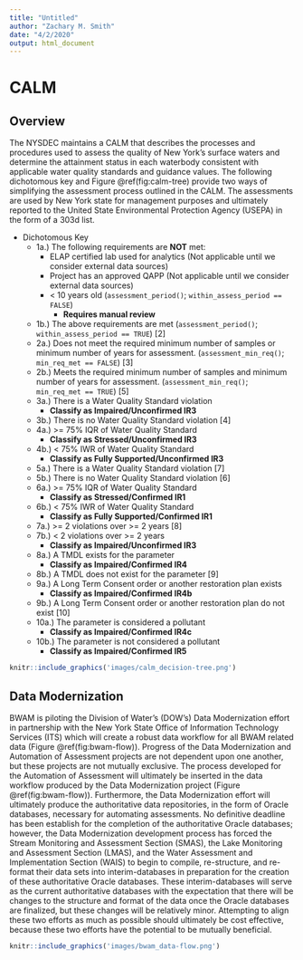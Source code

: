 ```yaml
---
title: "Untitled"
author: "Zachary M. Smith"
date: "4/2/2020"
output: html_document
---
```


# CALM

## Overview

The NYSDEC maintains a CALM that describes the processes and procedures used to assess the quality of New York’s surface waters and determine the attainment status in each waterbody consistent with applicable water quality standards and guidance values. The following dichotomous key and Figure \@ref(fig:calm-tree) provide two ways of simplifying the assessment process outlined in the CALM. The assessments are used by New York state for management purposes and ultimately reported to the United State Environmental Protection Agency (USEPA) in the form of a 303d list.

- Dichotomous Key
    + 1a.) The following requirements are __NOT__ met:
        + ELAP certified lab used for analytics (Not applicable until we consider external data sources)
        + Project has an approved QAPP (Not applicable until we consider external data sources)
        + < 10 years old (`assessment_period()`; `within_assess_period == FALSE`)
            + __Requires manual review__
    + 1b.) The above requirements are met (`assessment_period()`; `within_assess_period == TRUE`) [2]
    + 2a.) Does not meet the required minimum number of samples or minimum number of years for assessment. (`assessment_min_req()`; `min_req_met == FALSE`) [3]
    + 2b.) Meets the required minimum number of samples and minimum number of years for assessment. (`assessment_min_req()`; `min_req_met == TRUE`) [5]
    + 3a.) There is a Water Quality Standard violation
        + __Classify as Impaired/Unconfirmed IR3__
    + 3b.) There is no Water Quality Standard violation [4]
    + 4a.) >= 75% IQR of Water Quality Standard
        + __Classify as Stressed/Unconfirmed IR3__
    + 4b.) < 75% IWR of Water Quality Standard
        + __Classify as Fully Supported/Unconfirmed IR3__
    + 5a.) There is a Water Quality Standard violation [7]
    + 5b.) There is no Water Quality Standard violation [6]
    + 6a.) >= 75% IQR of Water Quality Standard
        + __Classify as Stressed/Confirmed IR1__
    + 6b.) < 75% IWR of Water Quality Standard
        + __Classify as Fully Supported/Confirmed IR1__
    + 7a.) >= 2 violations over >= 2 years [8]
    + 7b.) < 2 violations over >= 2 years
        + __Classify as Impaired/Unconfirmed IR3__
    + 8a.) A TMDL exists for the parameter
        + __Classify as Impaired/Confirmed IR4__
    + 8b.) A TMDL does not exist for the parameter [9]
    + 9a.) A Long Term Consent order or another restoration plan exists
        + __Classify as Impaired/Confirmed IR4b__
    + 9b.) A Long Term Consent order or another restoration plan do not exist [10]
    + 10a.) The parameter is considered a pollutant
        + __Classify as Impaired/Confirmed IR4c__
    + 10b.) The parameter is not considered a pollutant
        + __Classify as Impaired/Confirmed IR5__

```r
knitr::include_graphics('images/calm_decision-tree.png')
```

## Data Modernization

BWAM is piloting the Division of Water's (DOW's) Data Modernization effort in partnership with the New York State Office of Information Technology Services (ITS) which will create a robust data workflow for all BWAM related data (Figure \@ref(fig:bwam-flow)). Progress of the Data Modernization and Automation of Assessment projects are not dependent upon one another, but these projects are not mutually exclusive. The process developed for the Automation of Assessment will ultimately be inserted in the data workflow produced by the Data Modernization project (Figure \@ref(fig:bwam-flow)). Furthermore, the Data Modernization effort will ultimately produce the authoritative data repositories, in the form of Oracle databases, necessary for automating assessments. No definitive deadline has been establish for the completion of the authoritative Oracle databases; however, the Data Modernization development process has forced the Stream Monitoring and Assessment Section (SMAS), the Lake Monitoring and Assessment Section (LMAS), and the Water Assessment and Implementation Section (WAIS) to begin to compile, re-structure, and re-format their data sets into interim-databases in preparation for the creation of these authoritative Oracle databases. These interim-databases will serve as the current authoritative databases with the expectation that there will be changes to the structure and format of the data once the Oracle databases are finalized, but these changes will be relatively minor. Attempting to align these two efforts as much as possible should ultimately be cost effective, because these two efforts have the potential to be mutually beneficial.

```r
knitr::include_graphics('images/bwam_data-flow.png')
```


